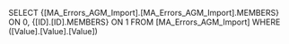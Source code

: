 SELECT {[MA_Errors_AGM_Import].[MA_Errors_AGM_Import].MEMBERS} ON 0, {[ID].[ID].MEMBERS} ON 1 FROM [MA_Errors_AGM_Import] WHERE ([Value].[Value].[Value])